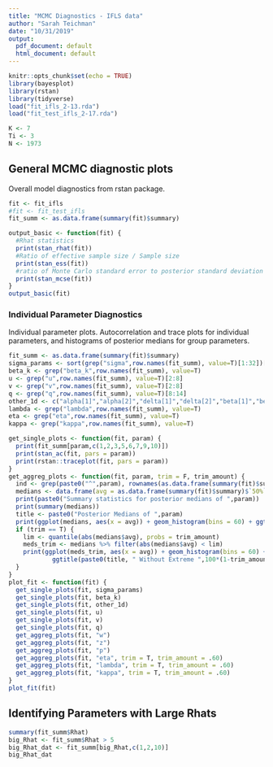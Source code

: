 ```yaml
---
title: "MCMC Diagnostics - IFLS data"
author: "Sarah Teichman"
date: "10/31/2019"
output:
  pdf_document: default
  html_document: default
---
```


```r
knitr::opts_chunk$set(echo = TRUE)
library(bayesplot)
library(rstan)
library(tidyverse)
load("fit_ifls_2-13.rda")
load("fit_test_ifls_2-17.rda")
```

```r
K <- 7
Ti <- 3
N <- 1973
```

## General MCMC diagnostic plots 

Overall model diagnostics from rstan package. 

```r
fit <- fit_ifls
#fit <- fit_test_ifls
fit_summ <- as.data.frame(summary(fit)$summary)
```

```r
output_basic <- function(fit) {
  #Rhat statistics 
  print(stan_rhat(fit))
  #Ratio of effective sample size / Sample size 
  print(stan_ess(fit))
  #ratio of Monte Carlo standard error to posterior standard deviation 
  print(stan_mcse(fit))
}
output_basic(fit)
```

### Individual Parameter Diagnostics 

Individual parameter plots. Autocorrelation and trace plots for individual parameters, and histograms of posterior medians for group parameters. 

```r
fit_summ <- as.data.frame(summary(fit)$summary)
sigma_params <- sort(grep("sigma",row.names(fit_summ), value=T)[1:32])[1:16]
beta_k <- grep("beta_k",row.names(fit_summ), value=T)
u <- grep("u",row.names(fit_summ), value=T)[2:8]
v <- grep("v",row.names(fit_summ), value=T)[2:8]
q <- grep("q",row.names(fit_summ), value=T)[8:14]
other_1d <- c("alpha[1]","alpha[2]","delta[1]","delta[2]","beta[1]","beta[2]","zeta[1]","zeta[2]")
lambda <- grep("lambda",row.names(fit_summ), value=T)
eta <- grep("eta",row.names(fit_summ), value=T)
kappa <- grep("kappa",row.names(fit_summ), value=T)
```

```r
get_single_plots <- function(fit, param) { 
  print(fit_summ[param,c(1,2,3,5,6,7,9,10)])
  print(stan_ac(fit, pars = param))
  print(rstan::traceplot(fit, pars = param))
} 
get_aggreg_plots <- function(fit, param, trim = F, trim_amount) {
  ind <- grep(paste0("^",param), rownames(as.data.frame(summary(fit)$summary)))
  medians <- data.frame(avg = as.data.frame(summary(fit)$summary)$`50%`[ind])
  print(paste0("Summary statistics for posterior medians of ",param))
  print(summary(medians))
  title <- paste0("Posterior Medians of ",param)
  print(ggplot(medians, aes(x = avg)) + geom_histogram(bins = 60) + ggtitle(title))
  if (trim == T) {
    lim <- quantile(abs(medians$avg), probs = trim_amount)
    meds_trim <- medians %>% filter(abs(medians$avg) < lim)
    print(ggplot(meds_trim, aes(x = avg)) + geom_histogram(bins = 60) + 
            ggtitle(paste0(title, " Without Extreme ",100*(1-trim_amount),"%")))
  }
}
plot_fit <- function(fit) {
  get_single_plots(fit, sigma_params)
  get_single_plots(fit, beta_k)
  get_single_plots(fit, other_1d)
  get_single_plots(fit, u)
  get_single_plots(fit, v)
  get_single_plots(fit, q)
  get_aggreg_plots(fit, "w")
  get_aggreg_plots(fit, "z")
  get_aggreg_plots(fit, "p")
  get_aggreg_plots(fit, "eta", trim = T, trim_amount = .60)
  get_aggreg_plots(fit, "lambda", trim = T, trim_amount = .60)
  get_aggreg_plots(fit, "kappa", trim = T, trim_amount = .60)
}
plot_fit(fit)
```

## Identifying Parameters with Large Rhats

```r
summary(fit_summ$Rhat)
big_Rhat <- fit_summ$Rhat > 5
big_Rhat_dat <- fit_summ[big_Rhat,c(1,2,10)]
big_Rhat_dat
```
